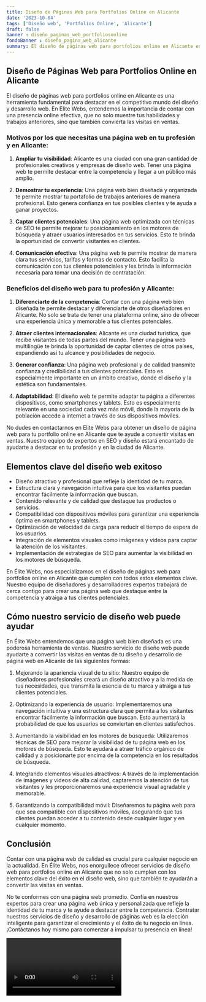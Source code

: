 ```yaml
---
title: Diseño de Páginas Web para Portfolios Online en Alicante
date: '2023-10-04'
tags: ['Diseño web', 'Portfolios Online', 'Alicante']
draft: false
banner : diseño_paginas_web_portfoliosonline
fondoBanner : diseño_pagina_web_alicante
summary: El diseño de páginas web para portfolios online en Alicante es una herramienta fundamental para destacar en el competitivo mundo del diseño y desarrollo web. En Elite Webs, entendemos la importancia de contar con una presencia online efectiva, que no solo muestre tus habilidades y trabajos anteriores, sino que también convierta las visitas en ventas.
---
```


## Diseño de Páginas Web para Portfolios Online en Alicante

El diseño de páginas web para portfolios online en Alicante es una herramienta fundamental para destacar en el competitivo mundo del diseño y desarrollo web. En Elite Webs, entendemos la importancia de contar con una presencia online efectiva, que no solo muestre tus habilidades y trabajos anteriores, sino que también convierta las visitas en ventas.

### Motivos por los que necesitas una página web en tu profesión y en Alicante:

1. **Ampliar tu visibilidad**: Alicante es una ciudad con una gran cantidad de profesionales creativos y empresas de diseño web. Tener una página web te permite destacar entre la competencia y llegar a un público más amplio.

2. **Demostrar tu experiencia**: Una página web bien diseñada y organizada te permite mostrar tu portafolio de trabajos anteriores de manera profesional. Esto genera confianza en tus posibles clientes y te ayuda a ganar proyectos.

3. **Captar clientes potenciales**: Una página web optimizada con técnicas de SEO te permite mejorar tu posicionamiento en los motores de búsqueda y atraer usuarios interesados en tus servicios. Esto te brinda la oportunidad de convertir visitantes en clientes.

4. **Comunicación efectiva**: Una página web te permite mostrar de manera clara tus servicios, tarifas y formas de contacto. Esto facilita la comunicación con tus clientes potenciales y les brinda la información necesaria para tomar una decisión de contratación.

### Beneficios del diseño web para tu profesión y Alicante:

1. **Diferenciarte de la competencia**: Contar con una página web bien diseñada te permite destacar y diferenciarte de otros diseñadores en Alicante. No solo se trata de tener una plataforma online, sino de ofrecer una experiencia única y memorable a tus clientes potenciales.

2. **Atraer clientes internacionales**: Alicante es una ciudad turística, que recibe visitantes de todas partes del mundo. Tener una página web multilingüe te brinda la oportunidad de captar clientes de otros países, expandiendo así tu alcance y posibilidades de negocio.

3. **Generar confianza**: Una página web profesional y de calidad transmite confianza y credibilidad a tus clientes potenciales. Esto es especialmente importante en un ámbito creativo, donde el diseño y la estética son fundamentales.

4. **Adaptabilidad**: El diseño web te permite adaptar tu página a diferentes dispositivos, como smartphones y tablets. Esto es especialmente relevante en una sociedad cada vez más móvil, donde la mayoría de la población accede a internet a través de sus dispositivos móviles.

No dudes en contactarnos en Elite Webs para obtener un diseño de página web para tu portfolio online en Alicante que te ayude a convertir visitas en ventas. Nuestro equipo de expertos en SEO y diseño estará encantado de ayudarte a destacar en tu profesión y en la ciudad de Alicante.

<GifSeo />

<Cta />

## Elementos clave del diseño web exitoso

- Diseño atractivo y profesional que refleje la identidad de tu marca.
- Estructura clara y navegación intuitiva para que los visitantes puedan encontrar fácilmente la información que buscan.
- Contenido relevante y de calidad que destaque tus productos o servicios.
- Compatibilidad con dispositivos móviles para garantizar una experiencia óptima en smartphones y tablets.
- Optimización de velocidad de carga para reducir el tiempo de espera de los usuarios.
- Integración de elementos visuales como imágenes y videos para captar la atención de los visitantes.
- Implementación de estrategias de SEO para aumentar la visibilidad en los motores de búsqueda.

En Élite Webs, nos especializamos en el diseño de páginas web para portfolios online en Alicante que cumplen con todos estos elementos clave. Nuestro equipo de diseñadores y desarrolladores expertos trabajará de cerca contigo para crear una página web que destaque entre la competencia y atraiga a tus clientes potenciales.

## Cómo nuestro servicio de diseño web puede ayudar

En Élite Webs entendemos que una página web bien diseñada es una poderosa herramienta de ventas. Nuestro servicio de diseño web puede ayudarte a convertir las visitas en ventas de tu diseño y desarrollo de página web en Alicante de las siguientes formas:

1. Mejorando la apariencia visual de tu sitio: Nuestro equipo de diseñadores profesionales creará un diseño atractivo y a la medida de tus necesidades, que transmita la esencia de tu marca y atraiga a tus clientes potenciales.

2. Optimizando la experiencia de usuario: Implementaremos una navegación intuitiva y una estructura clara que permita a los visitantes encontrar fácilmente la información que buscan. Esto aumentará la probabilidad de que los usuarios se conviertan en clientes satisfechos.

3. Aumentando la visibilidad en los motores de búsqueda: Utilizaremos técnicas de SEO para mejorar la visibilidad de tu página web en los motores de búsqueda. Esto te ayudará a atraer tráfico orgánico de calidad y a posicionarte por encima de la competencia en los resultados de búsqueda.

4. Integrando elementos visuales atractivos: A través de la implementación de imágenes y videos de alta calidad, captaremos la atención de tus visitantes y les proporcionaremos una experiencia visual agradable y memorable.

5. Garantizando la compatibilidad móvil: Diseñaremos tu página web para que sea compatible con dispositivos móviles, asegurando que tus clientes puedan acceder a tu contenido desde cualquier lugar y en cualquier momento.

## Conclusión

Contar con una página web de calidad es crucial para cualquier negocio en la actualidad. En Élite Webs, nos enorgullece ofrecer servicios de diseño web para portfolios online en Alicante que no solo cumplen con los elementos clave del éxito en el diseño web, sino que también te ayudarán a convertir las visitas en ventas.

No te conformes con una página web promedio. Confía en nuestros expertos para crear una página web única y personalizada que refleje la identidad de tu marca y te ayude a destacar entre la competencia. Contratar nuestros servicios de diseño y desarrollo de páginas web es la elección inteligente para garantizar el crecimiento y el éxito de tu negocio en línea. ¡Contáctanos hoy mismo para comenzar a impulsar tu presencia en línea!

<Video />

<CtaBot job='Portfolios Online' city='Alicante'/>

<Gmaps query='Alicante+españa+maps' />